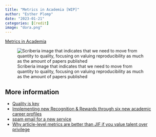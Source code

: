 ```yaml
---
title: "Metrics in Academia [WIP]"
author: "Esther Plomp"
date: "2023-01-21"
categories: [Credit]
image: "dora.png"
---
```


[Metrics in Academia](https://doi.org/10.5281/zenodo.6365456)

![Scriberia image that indicates that we need to move from quantity to quality, focusing on valuing reproducibility as much as the amount of papers published](https://www.turing.ac.uk/sites/default/files/inline-images/Culture%20shift.jpg "Time for a cultural shift")

## **More information**

-   [Quality is key](https://openworking.wordpress.com/2021/09/01/quality-is-key/)
-   [Implementing new Recognition & Rewards through six new academic career profiles](https://www.youtube.com/watch?v=iRBCXUC3NDE)
-   [spam email for a new service](https://fediscience.org/@ct_bergstrom/109704497476849753)
-   [Why article-level metrics are better than JIF if you value talent over privilege](https://ideophone.org/why-article-level-metrics-are-better-than-jif-if-you-value-talent-over-privilege/)
